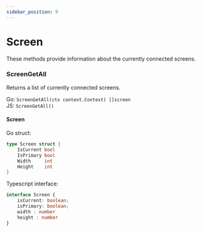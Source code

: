 ```yaml
---
sidebar_position: 9
---
```


# Screen

These methods provide information about the currently connected screens.

### ScreenGetAll

Returns a list of currently connected screens.

Go: `ScreenGetAll(ctx context.Context) []screen`<br/>
JS: `ScreenGetAll()`

#### Screen

Go struct:

```go
type Screen struct {
	IsCurrent bool
	IsPrimary bool
	Width     int
	Height    int
}
```

Typescript interface:

```ts
interface Screen {
    isCurrent: boolean;
    isPrimary: boolean;
    width : number
    height : number
}
```
